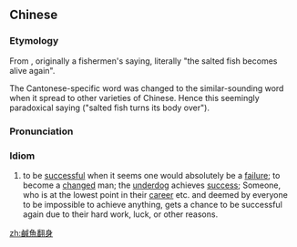 {{also|咸鱼翻身}}
==Chinese==
{{zh-forms|s=咸鱼翻身|type=22}}

===Etymology===
From {{zh-l|[[鹹魚]][[返生]]|tr=haam4 jyu4-2 faan1 saang1}}, originally a {{etyl|yue|cmn}} fishermen's saying, literally "the salted fish becomes alive again".

The Cantonese-specific word {{zh-l|返生|tr=faan1 saang1|to be brought back to life}} was changed to the similar-sounding word {{zh-l|翻身|to turn over the body}} when it spread to other varieties of Chinese. Hence this seemingly paradoxical saying ("salted fish turns its body over").

===Pronunciation===
{{zh-pron
|m=xiányú fānshēn
|c=haam4 jyu4-2 faan1 san1
|cat=id
}}

===Idiom===
{{zh-idiom}}

# to be [[successful]] when it seems one would absolutely be a [[failure]]; to become a [[changed]] man; the [[underdog]] achieves [[success]]; Someone, who is at the lowest point in their [[career]] etc. and deemed by everyone to be impossible to achieve anything, gets a chance to be successful again due to their hard work, luck, or other reasons.

[[zh:鹹魚翻身]]
